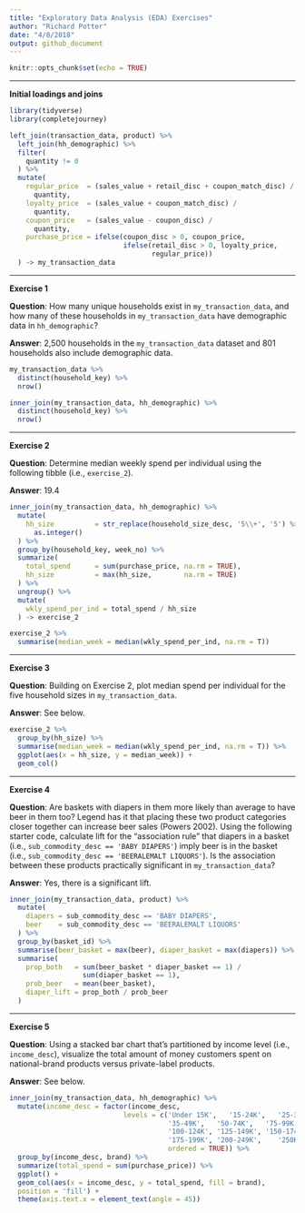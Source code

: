 ```yaml
---
title: "Exploratory Data Analysis (EDA) Exercises"
author: "Richard Potter"
date: "4/8/2018"
output: github_document
---
```


```r
knitr::opts_chunk$set(echo = TRUE)
```

---

**Initial loadings and joins**

```r
library(tidyverse)
library(completejourney)

left_join(transaction_data, product) %>% 
  left_join(hh_demographic) %>% 
  filter(
    quantity != 0
  ) %>% 
  mutate(
    regular_price  = (sales_value + retail_disc + coupon_match_disc) /
      quantity,
    loyalty_price  = (sales_value + coupon_match_disc) / 
      quantity,
    coupon_price   = (sales_value - coupon_disc) / 
      quantity,
    purchase_price = ifelse(coupon_disc > 0, coupon_price, 
                            ifelse(retail_disc > 0, loyalty_price,
                                   regular_price))
  ) -> my_transaction_data
```

---

**Exercise 1**

**Question**: How many unique households exist in `my_transaction_data`, and how many of these households in `my_transaction_data` have demographic data in `hh_demographic`?

**Answer**: 2,500 households in the `my_transaction_data` dataset and 801 households also include demographic data.

``` r
my_transaction_data %>% 
  distinct(household_key) %>% 
  nrow()

inner_join(my_transaction_data, hh_demographic) %>% 
  distinct(household_key) %>% 
  nrow()
```

---

**Exercise 2**

**Question**: Determine median weekly spend per individual using the following tibble (i.e., `exercise_2`).

**Answer**: 19.4

```r
inner_join(my_transaction_data, hh_demographic) %>% 
  mutate(
    hh_size          = str_replace(household_size_desc, '5\\+', '5') %>% 
      as.integer()
  ) %>% 
  group_by(household_key, week_no) %>% 
  summarize(
    total_spend      = sum(purchase_price, na.rm = TRUE),
    hh_size          = max(hh_size,        na.rm = TRUE)
  ) %>% 
  ungroup() %>%
  mutate(
    wkly_spend_per_ind = total_spend / hh_size
  ) -> exercise_2

exercise_2 %>% 
  summarise(median_week = median(wkly_spend_per_ind, na.rm = T))
```

---

**Exercise 3**

**Question**: Building on Exercise 2, plot median spend per individual for the five household sizes in `my_transaction_data`.

**Answer**: See below.

```r
exercise_2 %>% 
  group_by(hh_size) %>% 
  summarise(median_week = median(wkly_spend_per_ind, na.rm = T)) %>% 
  ggplot(aes(x = hh_size, y = median_week)) +
  geom_col()
```  

---

**Exercise 4**

**Question**: Are baskets with diapers in them more likely than average to have beer in them too? Legend has it that placing these two product categories closer together can increase beer sales (Powers 2002). Using the following starter code, calculate lift for the "association rule" that diapers in a basket (i.e., `sub_commodity_desc == 'BABY DIAPERS'`) imply beer is in the basket (i.e., `sub_commodity_desc == 'BEERALEMALT LIQUORS'`). Is the association between these products practically significant in `my_transaction_data`?

**Answer**: Yes, there is a significant lift.

```r
inner_join(my_transaction_data, product) %>% 
  mutate(
    diapers = sub_commodity_desc == 'BABY DIAPERS', 
    beer    = sub_commodity_desc == 'BEERALEMALT LIQUORS'
  ) %>% 
  group_by(basket_id) %>% 
  summarise(beer_basket = max(beer), diaper_basket = max(diapers)) %>% 
  summarise(
    prop_both   = sum(beer_basket * diaper_basket == 1) / 
                  sum(diaper_basket == 1),
    prob_beer   = mean(beer_basket),
    diaper_lift = prop_both / prob_beer
  )

```

---

**Exercise 5**

**Question**: Using a stacked bar chart that's partitioned by income level (i.e., `income_desc`), visualize the total amount of money customers spent on national-brand products versus private-label products.

**Answer**: See below.

```r
inner_join(my_transaction_data, hh_demographic) %>% 
  mutate(income_desc = factor(income_desc, 
                            levels = c('Under 15K',   '15-24K',   '25-34K', 
                                       '35-49K',   '50-74K',   '75-99K', 
                                       '100-124K', '125-149K', '150-174K', 
                                       '175-199K', '200-249K',    '250K+'),
                                       ordered = TRUE)) %>%
  group_by(income_desc, brand) %>%
  summarize(total_spend = sum(purchase_price)) %>% 
  ggplot() +
  geom_col(aes(x = income_desc, y = total_spend, fill = brand), 
  position = 'fill') + 
  theme(axis.text.x = element_text(angle = 45))

```